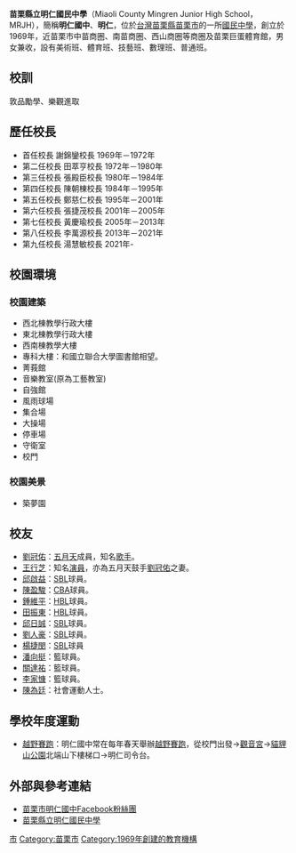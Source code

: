{{Notability Unreferenced|time=2022-06-11T16:13:22+00:00}}
{{Infobox_School
| name = 苗栗縣立明仁國民中學
| other_name = Mingren Junior High School
| image =
| motto = 敦品勵學、樂觀進取
| established = 1969年
| type = 縣立[[國民中學|國民中學]]
| grades = 7-9年級共51班
普通班45班
體育班3班
美術班3班
| district = {{TWN}}[[苗栗縣|苗栗縣]]
| principal = 湯慧敏
| faculty = 
| staff = 約120人
| enrollment = 約1768人
| free_label = 校別
| free_text = 男女合校
| free_label2 = 
| free_text2 = 
| location = [[苗栗縣|苗栗縣]][[苗栗市|苗栗市]]36047福麗里電台10號
| information = +886-37-321-261
| website = [http://www.mln.mlc.edu.tw/ 苗栗市明仁國中網站]
}}

'''苗栗縣立明仁國民中學'''（Miaoli County Mingren Junior High School，MRJH），簡稱'''明仁國中'''、'''明仁'''，位於[[台灣|台灣]][[苗栗縣|苗栗縣]][[苗栗市|苗栗市]]的一所[[國民中學|國民中學]]，創立於1969年，近苗栗市中苗商圈、南苗商圈、西山商圈等商圈及苗栗巨蛋體育館，男女兼收，設有美術班、體育班、技藝班、數理班、普通班。

== 校訓 ==
敦品勵學、樂觀進取

== 歷任校長 ==
*首任校長     謝錦鑾校長  1969年－1972年
*第二任校長   田萃亨校長  1972年－1980年
*第三任校長   張殿臣校長  1980年－1984年
*第四任校長   陳朝棟校長  1984年－1995年
*第五任校長   鄭慈仁校長  1995年－2001年
*第六任校長   張捷茂校長  2001年－2005年
*第七任校長   黃慶瑜校長  2005年－2013年
*第八任校長   李萬源校長  2013年－2021年
*第九任校長   湯慧敏校長  2021年-

== 校園環境 ==
=== 校園建築 ===
*西北棟教學行政大樓
*東北棟教學行政大樓
*西南棟教學大樓
*專科大樓：和國立聯合大學圖書館相望。
*菁莪館
*音樂教室(原為工藝教室)
*自強館
*風雨球場
*集合場
*大操場
*停車場
*守衛室
*校門
=== 校園美景 ===
*築夢園

== 校友 ==
*[[劉冠佑_(五月天)|劉冠佑]]：[[五月天|五月天]]成員，知名[[歌手|歌手]]。
*[[王行芝|王行芝]]：知名[[演員|演員]]，亦為五月天鼓手[[劉冠佑_(五月天)|劉冠佑]]之妻。
*[[邱啟益|邱啟益]]：[[SBL|SBL]]球員。
*[[陳盈駿|陳盈駿]]：[[CBA|CBA]]球員。
*[[鍾維平|鍾維平]]：[[HBL|HBL]]球員。
*[[田振東|田振東]]：[[HBL|HBL]]球員。
*[[邱日誠|邱日誠]]：[[SBL|SBL]]球員。
*[[劉人豪|劉人豪]]：[[SBL|SBL]]球員。
*[[楊捷閔|楊捷閔]]：[[SBL|SBL]]球員
*[[潘向挺|潘向挺]]：籃球員。
*[[關達祐|關達祐]]：籃球員。
*[[李家慷|李家慷]]：籃球員。
*[[陳為廷|陳為廷]]：社會運動人士。

== 學校年度運動 ==
*[[越野賽跑|越野賽跑]]：明仁國中常在每年春天舉辦[[越野賽跑|越野賽跑]]，從校門出發→[[觀音宮|觀音宮]]→[[貓貍山公園|貓貍山公園]]北端山下樓梯口→明仁司令台。

== 外部與參考連結 ==
*[https://www.facebook.com/pages/%E6%98%8E%E4%BB%81%E5%9C%8B%E4%B8%AD/185143068222569?sk=wall 苗栗市明仁國中Facebook粉絲團]{{dead link|date=2018年4月 |bot=InternetArchiveBot |fix-attempted=yes }}{{zh-tw}}
*[http://www.mln.mlc.edu.tw/ 苗栗縣立明仁國民中學]{{zh-tw}}

[[Category:苗栗縣立國民中學|市]]
[[Category:苗栗市|Category:苗栗市]]
[[Category:1969年創建的教育機構|Category:1969年創建的教育機構]]